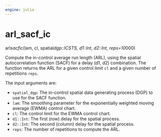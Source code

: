 ```yaml
---
engine: julia
---
```


# arl_sacf_ic {#sec-doc}
    

::: {.callout-note appearance="simple" title="docblock" collapse=false}    

arl*sacf*ic(lam, cl, spatial*dgp::ICSTS, d1::Int, d2::Int, reps=10*000)
 
Compute the in-control average run length (ARL), using the spatial autocorrelation  function (SACF) for a delay (d1, d2) combination. The function returns the ARL  for a given control limit `cl` and a given number of repetitions `reps`. 
 
The input arguments are:
 
  * `spatial_dgp`: The in-control spatial data generating process (DGP) to use for the SACF function.
  * `lam`: The smoothing parameter for the exponentially weighted moving average (EWMA) control chart.
  * `cl`: The control limit for the EWMA control chart.
  * `d1::Int`: The first (row) delay for the spatial process.
  * `d2::Int`: The second (column) delay for the spatial process.
  * `reps`: The number of repetitions to compute the ARL.


:::
    

